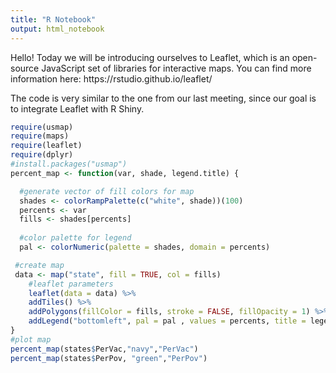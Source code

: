 ```yaml
---
title: "R Notebook"
output: html_notebook
---
```

Hello! Today we will be introducing ourselves to Leaflet, which is an open-source JavaScript set of libraries for interactive maps. You can find more information here: https://rstudio.github.io/leaflet/

The code is very similar to the one from our last meeting, since our goal is to integrate Leaflet with R Shiny. 

```r
require(usmap)
require(maps)
require(leaflet)
require(dplyr)
#install.packages("usmap")
percent_map <- function(var, shade, legend.title) {

  #generate vector of fill colors for map
  shades <- colorRampPalette(c("white", shade))(100)
  percents <- var
  fills <- shades[percents]
  
  #color palette for legend
  pal <- colorNumeric(palette = shades, domain = percents)

 #create map
 data <- map("state", fill = TRUE, col = fills)
    #leaflet parameters
    leaflet(data = data) %>% 
    addTiles() %>%
    addPolygons(fillColor = fills, stroke = FALSE, fillOpacity = 1) %>%
    addLegend("bottomleft", pal = pal , values = percents, title = legend.title, opacity = 0.8)
}
#plot map
percent_map(states$PerVac,"navy","PerVac")
percent_map(states$PerPov, "green","PerPov")
```
